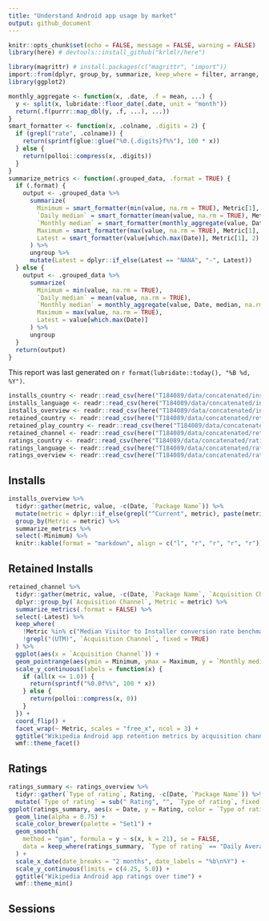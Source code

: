 ```yaml
---
title: "Understand Android app usage by market"
output: github_document
---
```


```r
knitr::opts_chunk$set(echo = FALSE, message = FALSE, warning = FALSE)
library(here) # devtools::install_github("krlmlr/here")
```
```r
library(magrittr) # install.packages(c("magrittr", "import"))
import::from(dplyr, group_by, summarize, keep_where = filter, arrange, ungroup, mutate, select, rename)
library(ggplot2)
```
```r
monthly_aggregate <- function(x, .date, .f = mean, ...) {
  y <- split(x, lubridate::floor_date(.date, unit = "month"))
  return(.f(purrr::map_dbl(y, .f, ...), ...))
}
smart_formatter <- function(x, .colname, .digits = 2) {
  if (grepl("rate", .colname)) {
    return(sprintf(glue::glue("%0.{.digits}f%%"), 100 * x))
  } else {
    return(polloi::compress(x, .digits))
  }
}
summarize_metrics <- function(.grouped_data, .format = TRUE) {
  if (.format) {
    output <- .grouped_data %>%
      summarize(
        Minimum = smart_formatter(min(value, na.rm = TRUE), Metric[1], 2),
        `Daily median` = smart_formatter(mean(value, na.rm = TRUE), Metric[1], 2),
        `Monthly median` = smart_formatter(monthly_aggregate(value, Date, median, na.rm = TRUE), Metric[1], 2),
        Maximum = smart_formatter(max(value, na.rm = TRUE), Metric[1], 2),
        Latest = smart_formatter(value[which.max(Date)], Metric[1], 2)
      ) %>%
      ungroup %>%
      mutate(Latest = dplyr::if_else(Latest == "NANA", "-", Latest))
  } else {
    output <- .grouped_data %>%
      summarize(
        Minimum = min(value, na.rm = TRUE),
        `Daily median` = mean(value, na.rm = TRUE),
        `Monthly median` = monthly_aggregate(value, Date, median, na.rm = TRUE),
        Maximum = max(value, na.rm = TRUE),
        Latest = value[which.max(Date)]
      ) %>%
      ungroup
  }
  return(output)
}
```

This report was last generated on `r format(lubridate::today(), "%B %d, %Y")`.

```r
installs_country <- readr::read_csv(here("T184089/data/concatenated/installs-country.csv"))
installs_language <- readr::read_csv(here("T184089/data/concatenated/installs-country.csv"))
installs_overview <- readr::read_csv(here("T184089/data/concatenated/installs-overview.csv"))
retained_country <- readr::read_csv(here("T184089/data/concatenated/retained_installers-country.csv"))
retained_play_country <- readr::read_csv(here("T184089/data/concatenated/retained_installers-play_country.csv"))
retained_channel <- readr::read_csv(here("T184089/data/concatenated/retained_installers-channel.csv"))
ratings_country <- readr::read_csv(here("T184089/data/concatenated/ratings-country.csv"))
ratings_language <- readr::read_csv(here("T184089/data/concatenated/ratings-country.csv"))
ratings_overview <- readr::read_csv(here("T184089/data/concatenated/ratings-overview.csv"))
```

## Installs

```r
installs_overview %>%
  tidyr::gather(metric, value, -c(Date, `Package Name`)) %>%
  mutate(metric = dplyr::if_else(grepl("^Current", metric), paste(metric, "(Deprecated)"), metric)) %>%
  group_by(Metric = metric) %>%
  summarize_metrics %>%
  select(-Minimum) %>%
  knitr::kable(format = "markdown", align = c("l", "r", "r", "r", "r"))
```

## Retained Installs

```r
retained_channel %>%
  tidyr::gather(metric, value, -c(Date, `Package Name`, `Acquisition Channel`)) %>%
  dplyr::group_by(`Acquisition Channel`, Metric = metric) %>%
  summarize_metrics(.format = FALSE) %>%
  select(-Latest) %>%
  keep_where(
    !Metric %in% c("Median Visitor to Installer conversion rate benchmark"),
    !grepl("(UTM)", `Acquisition Channel`, fixed = TRUE)
  ) %>%
  ggplot(aes(x = `Acquisition Channel`)) +
  geom_pointrange(aes(ymin = Minimum, ymax = Maximum, y = `Monthly median`)) +
  scale_y_continuous(labels = function(x) {
    if (all(x <= 1.0)) {
      return(sprintf("%0.0f%%", 100 * x))
    } else {
      return(polloi::compress(x, 0))
    }
  }) +
  coord_flip() +
  facet_wrap(~ Metric, scales = "free_x", ncol = 3) +
  ggtitle("Wikipedia Android app retention metrics by acquisition channel") +
  wmf::theme_facet()
```

## Ratings

```r
ratings_summary <- ratings_overview %>%
  tidyr::gather(`Type of rating`, Rating, -c(Date, `Package Name`)) %>%
  mutate(`Type of rating` = sub(" Rating", "", `Type of rating`, fixed = TRUE))
ggplot(ratings_summary, aes(x = Date, y = Rating, color = `Type of rating`)) +
  geom_line(alpha = 0.75) +
  scale_color_brewer(palette = "Set1") +
  geom_smooth(
    method = "gam", formula = y ~ s(x, k = 21), se = FALSE,
    data = keep_where(ratings_summary, `Type of rating` == "Daily Average")
  ) +
  scale_x_date(date_breaks = "2 months", date_labels = "%b\n%Y") +
  scale_y_continuous(limits = c(4.25, 5.0)) +
  ggtitle("Wikipedia Android app ratings over time") +
  wmf::theme_min()
```

## Sessions
